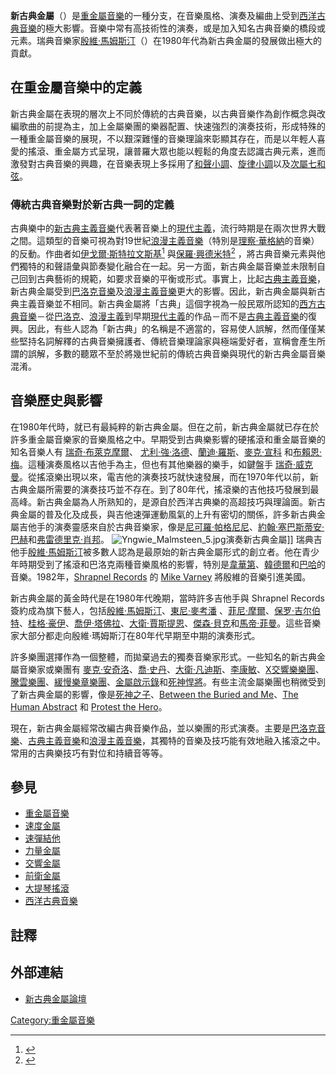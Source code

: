 {{Link style|time=2015-12-12T02:12:34+00:00}}
{{genrebox
|name              =新古典金屬
|color             =white
|bgcolor           =#BB0022
|stylistic_origins =[[速度金屬|速度金屬]] - [[古典音樂|古典音樂]] - [[前衛搖滾|前衛搖滾]] 
|cultural_origins  = 1970年代－1980年代，[[歐洲|歐洲]]、[[北美洲|北美洲]]
|instruments       = [[電吉他|電吉他]] - [[電貝斯|貝斯]] - [[爵士鼓|鼓]] - [[鍵盤樂器|鍵盤]]
|popularity        = 主要流行於喜愛吉他[[速彈|速彈]]的樂迷
|derivatives       = [[前衛金屬|前衛金屬]] - [[交響金屬|交響金屬]]
|regional_scenes   =
|other_topics      =
}}

'''新古典金屬'''（{{lang-en|Neo-classical metal}}）是[[重金屬音樂|重金屬音樂]]的一種分支，在音樂風格、演奏及編曲上受到[[西洋古典音樂|西洋古典音樂]]的極大影響。音樂中常有高技術性的演奏，或是加入知名古典音樂的橋段或元素。瑞典音樂家[[殷維·馬姆斯汀|殷維·馬姆斯汀]]（{{lang|sv|Yngwie Malmsteen}}）在1980年代為新古典金屬的發展做出極大的貢獻。

== 在重金屬音樂中的定義 ==
新古典金屬在表現的層次上不同於傳統的古典音樂，以古典音樂作為創作概念與改編歌曲的前提為主，加上金屬樂團的樂器配置、快速強烈的演奏技術，形成特殊的一種重金屬音樂的展現，不以艱深難懂的音樂理論來彰顯其存在，而是以年輕人喜愛的搖滾、重金屬方式呈現，讓普羅大眾也能以輕鬆的角度去認識古典元素，進而激發對古典音樂的興趣，在音樂表現上多採用了[[:en:Minor_scale|和聲小調]]、[[:en:Minor_scale|旋律小調]]以及[[:en:Secondary_dominant|次屬七和弦]]。

=== 傳統古典音樂對於新古典一詞的定義 ===
古典樂中的[[新古典主義音樂|新古典主義音樂]]代表著音樂上的[[現代主義|現代主義]]，流行時期是在兩次世界大戰之間。這類型的音樂可視為對19世紀[[浪漫主義音樂|浪漫主義音樂]]（特別是[[理察·華格納|理察·華格納]]的音樂）的反動。作曲者如[[伊戈爾·斯特拉文斯基|伊戈爾·斯特拉文斯基]]<ref>{{cite web |url=http://www.azstarnet.com/public/packages/reelbook/153-4062.htm |title=存档副本 |accessdate=2008-08-17 |deadurl=yes |archiveurl=https://web.archive.org/web/20080928233031/http://www.azstarnet.com/public/packages/reelbook/153-4062.htm |archivedate=2008-09-28 }}</ref> 與[[保羅·興德米特|保羅·興德米特]]<ref>{{cite web |url=http://encyclopedia.jrank.org/Cambridge/entries/084/Neoclassicism-music.html |title=存档副本 |accessdate=2008-08-17 |deadurl=yes |archiveurl=https://web.archive.org/web/20080504070844/http://encyclopedia.jrank.org/Cambridge/entries/084/Neoclassicism-music.html |archivedate=2008-05-04 }}</ref> ，將古典音樂元素與他們獨特的和聲語彙與節奏變化融合在一起。另一方面，新古典金屬音樂並未限制自己回到古典藝術的規範，如要求音樂的平衡或形式。事實上，比起[[古典主義音樂|古典主義音樂]]，新古典金屬受到[[巴洛克音樂|巴洛克音樂]]及[[浪漫主義音樂|浪漫主義音樂]]更大的影響。因此，新古典金屬與新古典主義音樂並不相同。新古典金屬將「古典」這個字視為一般民眾所認知的[[西方古典音樂|西方古典音樂]]－從[[巴洛克音樂|巴洛克]]、[[浪漫主義音樂|浪漫主義]]到早期[[現代音樂|現代主義]]的作品－而不是[[古典主義音樂|古典主義音樂]]的復興。因此，有些人認為「新古典」的名稱是不適當的，容易使人誤解，然而僅僅某些堅持名詞解釋的古典音樂擁護者、傳統音樂理論家與極端愛好者，宣稱會產生所謂的誤解，多數的聽眾不至於將幾世紀前的傳統古典音樂與現代的新古典金屬音樂混淆。

== 音樂歷史與影響 ==
在1980年代時，就已有最純粹的新古典金屬。但在之前，新古典金屬就已存在於許多重金屬音樂家的音樂風格之中。早期受到古典樂影響的硬搖滾和重金屬音樂的知名音樂人有 [[:en:Ritchie_Blackmore|瑞奇·布萊克摩爾]]、 [[:en:Uli_Jon_Roth|尤利·強·洛德]]、[[:en:Randy_Rhoads|蘭迪·羅斯]]、[[:en:Michael_Schenker|麥克·宣科]] 和[[:en:Brian_May|布賴恩·梅]]。這種演奏風格以吉他手為主，但也有其他樂器的樂手，如鍵盤手 [[:en:Rick_Wakeman|瑞奇·威克曼]]。從搖滾樂出現以來，電吉他的演奏技巧就快速發展，而在1970年代以前，新古典金屬所需要的演奏技巧並不存在。到了80年代，搖滾樂的吉他技巧發展到最高峰。新古典金屬為人所熟知的，是源自於西洋古典樂的高超技巧與理論面。新古典金屬的普及化及成長，與吉他速彈運動風氣的上升有密切的關係，許多新古典金屬吉他手的演奏靈感來自於古典音樂家，像是[[尼可羅·帕格尼尼|尼可羅·帕格尼尼]]、[[約翰·塞巴斯蒂安·巴赫|約翰·塞巴斯蒂安·巴赫]]和[[弗雷德里克·肖邦|弗雷德里克·肖邦]]。
[[File:Yngwie_Malmsteen_5.jpg|thumb]]演奏新古典金屬]]
瑞典吉他手[[殷維·馬姆斯汀|殷維·馬姆斯汀]]被多數人認為是最原始的新古典金屬形式的創立者。他在青少年時期受到了搖滾和巴洛克兩種音樂風格的影響，特別是[[安東尼奧·韋華第|韋華第]]、[[格奥爾格·弗里德里希·韓德爾|韓德爾]]和[[約翰·塞巴斯蒂安·巴哈|巴哈]]的音樂。1982年，[[:en:Shrapnel_Records|Shrapnel Records]] 的 [[:en:Mike_Varney|Mike Varney]] 將殷維的音樂引進美國。

新古典金屬的黃金時代是在1980年代晚期，當時許多吉他手與 Shrapnel Records 簽約成為旗下藝人，包括[[殷維·馬姆斯汀|殷維·馬姆斯汀]]、[[:en:Tony_MacAlpine|東尼·麥考潘]] 、[[:en:Vinnie_Moore|菲尼·摩爾]]、[[保罗·吉尔伯特|保罗·吉尔伯特]]、[[:en:Greg_Howe|桂格·豪伊]]、[[:en:Joey_Tafolla|喬伊·塔佛拉]]、[[:en:David_T._Chastain|大衛·賈斯提恩]]、[[傑森·貝克|傑森·貝克]]和[[:en:Marty_Friedman|馬帝·菲曼]]。這些音樂家大部分都走向殷維·瑪姆斯汀在80年代早期至中期的演奏形式。

許多樂團選擇作為一個整體，而拋棄過去的獨奏音樂家形式。一些知名的新古典金屬音樂家或樂團有 [[:en:Michael_Angelo_Batio|麥克·安奇洛]]、[[:en:Joe_Stump|喬·史丹]]、[[:en:David_Valdes|大衛·凡迪斯]]、[[李康敏|李康敏]]、[[:en:Symphony_X|X交響樂樂團]]、[[騰雲樂團|騰雲樂團]]、[[:en:Adagio_(band)|緩慢樂章樂團]]、[[金屬啟示錄|金屬啟示錄]]和[[:en:Warmen|死神悍將]]。有些主流金屬樂團也稍微受到了新古典金屬的影響，像是[[死神之子|死神之子]]、[[:en:Between_the_Buried_and_Me|Between the Buried and Me]]、[[:en:The_Human_Abstract|The Human Abstract]] 和 [[:en:Protest_the_Hero|Protest the Hero]]。

現在，新古典金屬經常改編古典音樂作品，並以樂團的形式演奏。主要是[[巴洛克音樂|巴洛克音樂]]、[[古典主義音樂|古典主義音樂]]和[[浪漫主義音樂|浪漫主義音樂]]，其獨特的音樂及技巧能有效地融入搖滾之中。常用的古典樂技巧有對位和持續音等等。

== 參見 ==
* [[重金屬音樂|重金屬音樂]]
* [[速度金屬|速度金屬]]
* [[速彈結他|速彈結他]]
* [[力量金屬|力量金屬]]
* [[交響金屬|交響金屬]]
* [[前衛金屬|前衛金屬]]
* [[:en:Cello_rock|大提琴搖滾]]
* [[西洋古典音樂|西洋古典音樂]]

== 註釋 ==
{{reflist}}

== 外部連結 ==
*[https://web.archive.org/web/20090130122412/http://neoclassicalmetal.org/index.php?act=idx 新古典金屬論壇]

{{Heavymetal}}

[[Category:重金屬音樂|Category:重金屬音樂]]